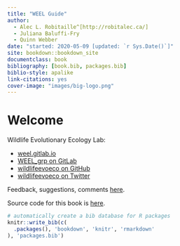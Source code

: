 ```yaml
--- 
title: "WEEL Guide"
author:
  - Alec L. Robitaille^[http://robitalec.ca/]
  - Juliana Baluffi-Fry
  - Quinn Webber
date: "started: 2020-05-09 [updated: `r Sys.Date()`]"
site: bookdown::bookdown_site
documentclass: book
bibliography: [book.bib, packages.bib]
biblio-style: apalike
link-citations: yes
cover-image: "images/big-logo.png"
---
```



# Welcome

Wildlife Evolutionary Ecology Lab: 


* [weel.gitlab.io](https://weel.gitlab.io/)
* [WEEL_grp on GitLab](https://gitlab.com/WEEL_grp)
* [wildlifeevoeco on GitHub](https://github.com/wildlifeevoeco/)
* [wildlifeevoeco on Twitter](https://twitter.com/wildlifeevoeco)


Feedback, suggestions, comments [here](https://gitlab.com/weel/guide/-/issues). 

Source code for this book is [here](https://gitlab.com/weel/guide). 


```r
# automatically create a bib database for R packages
knitr::write_bib(c(
  .packages(), 'bookdown', 'knitr', 'rmarkdown'
), 'packages.bib')
```

